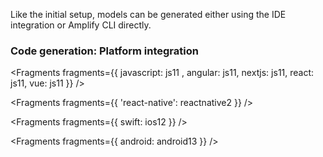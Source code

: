 Like the initial setup, models can be generated either using the IDE integration or Amplify CLI directly.

### Code generation: Platform integration


<Fragments fragments={{  javascript: js11 , angular: js11, nextjs: js11, react: js11, vue: js11 }} />


<Fragments fragments={{ 'react-native': reactnative2 }} />


<Fragments fragments={{ swift: ios12 }} />


<Fragments fragments={{ android: android13 }} />
